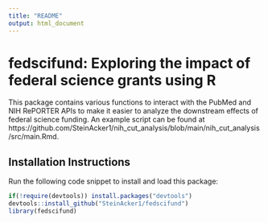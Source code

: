 ```yaml
---
title: "README"
output: html_document
---
```


# fedscifund: Exploring the impact of federal science grants using R

This package contains various functions to interact with the PubMed and NIH RePORTER APIs to make it easier to analyze the downstream effects of federal science funding. An example script can be found at https://github.com/SteinAcker1/nih_cut_analysis/blob/main/nih_cut_analysis/src/main.Rmd.

## Installation Instructions

Run the following code snippet to install and load this package:

```r
if(!require(devtools)) install.packages("devtools")
devtools::install_github("SteinAcker1/fedscifund")
library(fedscifund)
```

